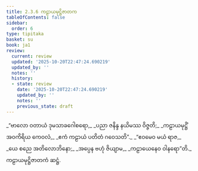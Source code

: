 ```yaml
---
title: 2.3.6 ကဠာယမုဋ္ဌိဇာတက
tableOfContents: false
sidebar:
  order: 6
type: tipitaka
basket: su
book: ja1
review:
  current: review
  updated: '2025-10-20T22:47:24.690219'
  updated_by: ''
  notes: ''
  history:
  - state: review
    date: '2025-10-20T22:47:24.690219'
    updated_by: ''
    notes: ''
    previous_state: draft
---
```



<DynamicBreadcrumb />


<ReviewStatus review={frontmatter.review} showDetails={true} />

<HypothesisAnnotation frontmatter={frontmatter} />

<Division number="51" book="ja1" e="ch" v="22" p="45">

<Paragraph number="421" type="verses" book="ja1">
_“ဗာလော ဝတာယံ ဒုမသာခဂေါစရော,_  
_ပညာ ဇနိန္ဒ နယိမဿ ဝိဇ္ဇတိ;_  
_ကဠာယမုဋ္ဌိံ အဝကိရိယ ကေဝလံ,_  
_ဧကံ ကဠာယံ ပတိတံ ဂဝေသတိ”._  

</Paragraph>

</Division>
<Division number="52" book="ja1" e="ch" v="22" p="45">

<Paragraph number="422" type="verses" book="ja1">
_“ဧဝမေဝ မယံ ရာဇ,_  
_ယေ စညေ အတိလောဘိနော;_  
_အပ္ပေန ဗဟုံ ဇိယျာမ,_  
_ကဠာယေနေဝ ဝါနရော”တိ._  


</Paragraph>
</Division>

<Paragraph number="423" type="center" book="ja1">
ကဠာယမုဋ္ဌိဇာတကံ ဆဋ္ဌံ.
</Paragraph>